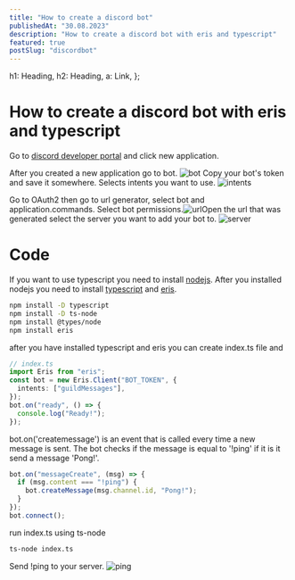 ```yaml
---
title: "How to create a discord bot"
publishedAt: "30.08.2023"
description: "How to create a discord bot with eris and typescript"
featured: true
postSlug: "discordbot"
---
```


  h1: Heading,
  h2: Heading,
  a: Link,
};

<GoBack />

# How to create a discord bot with eris and typescript

Go to [discord developer portal](https://discord.com/developers/applications)
and click new application.

After you created a new application go to bot. ![bot](https://github.com/wiktrek/wiktrekxyz/tree/main/data/images/discord/bot.png)
Copy your bot's token and save it somewhere. Selects intents you want to use.
![intents](https://github.com/wiktrek/wiktrekxyz/tree/main/data/images/discord/intents.png)

Go to OAuth2 then go to url generator, select bot and application.commands.
Select bot permissions.![url](https://github.com/wiktrek/wiktrekxyz/tree/main/data/images/discord/url.png)Open the url that was
generated select the server you want to add your bot to.
![server](https://github.com/wiktrek/wiktrekxyz/tree/main/data/images/discord/server.png)

# Code

If you want to use typescript you need to install
[nodejs](https://nodejs.org/en). After you installed nodejs you need to install
[typescript](https://www.typescriptlang.org/) and
[eris](https://abal.moe/Eris/).

```bash
npm install -D typescript
npm install -D ts-node
npm install @types/node
npm install eris
```

after you have installed typescript and eris you can create index.ts file and

```typescript
// index.ts
import Eris from "eris";
const bot = new Eris.Client("BOT_TOKEN", {
  intents: ["guildMessages"],
});
bot.on("ready", () => {
  console.log("Ready!");
});
```

bot.on('createmessage') is an event that is called every time a new message is
sent. The bot checks if the message is equal to '!ping' if it is it send a
message 'Pong!'.

```typescript
bot.on("messageCreate", (msg) => {
  if (msg.content === "!ping") {
    bot.createMessage(msg.channel.id, "Pong!");
  }
});
bot.connect();
```

run index.ts using ts-node

```bash
ts-node index.ts
```

Send !ping to your server. ![ping]('https://github.com/wiktrek/wiktrekxyz/tree/main/data/images/discord/ping.png')
